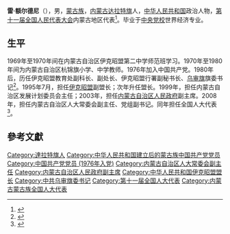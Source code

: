 '''雷·额尔德尼'''（{{bd|1948年|12月|}}），男，[[蒙古族|蒙古族]]，[[内蒙古|内蒙古]][[达拉特旗|达拉特旗]]人，[[中华人民共和国|中华人民共和国]]政治人物，[[第十一届全国人民代表大会|第十一届全国人民代表大会]]内蒙古地区代表<ref>{{cite web|author=新华网|title=第十一届全国人大代表|url=http://news.xinhuanet.com/ziliao/2008-03/03/content_7708230.htm?node=36628|publisher=新华网|accessdate=2014-01-07|archive-date=2014-01-10|archive-url=https://web.archive.org/web/20140110211415/http://news.xinhuanet.com/ziliao/2008-03/03/content_7708230.htm?node=36628|dead-url=no}}</ref>。毕业于[[中央党校|中央党校]]世界经济专业。

== 生平 ==
1969年至1970年间在内蒙古自治区伊克昭盟第二中学师范班学习。1970年至1980年间为内蒙古自治区杭锦旗小学、中学教师。1976年加入中国共产党。1980年后，历任伊克昭盟教育处副科长、副处长、伊克昭盟行署副秘书长、[[乌审旗|乌审旗]]旗委书记<ref>{{cite news|title=雷·额尔德尼同志简历|url=http://www.npc.gov.cn/npc/xinwen/dfrd/nmg/2008-07/08/content_1436839.htm|accessdate=2017-06-18|date=2008-07-08|newspaper=|work=责任编辑：李杰|publisher=中国人大网，来源：内蒙古新闻网 2008-01-28|language=zh-hans|archive-url=https://web.archive.org/web/20120417220700/http://www.npc.gov.cn/npc/xinwen/dfrd/nmg/2008-07/08/content_1436839.htm|archive-date=2012-04-17|dead-url=yes}}</ref>。1995年7月，担任[[伊克昭盟|伊克昭盟]]副盟长；次年升任盟长。1999年，担任内蒙古自治区发展计划委员会主任；2003年，担任[[内蒙古自治区人民政府|内蒙古自治区人民政府]]副主席。2008年，担任内蒙古自治区人大常委会副主任、党组副书记。同年担任全国人大代表<ref>{{cite news|title=全国人大代表信息-雷·额尔德尼|url=http://210.82.31.1:8084/delegate/viewDelegate.action?dbid=110350|accessdate=2013-04-05|newspaper=全国人大网|archive-url=https://web.archive.org/web/20140222013108/http://www.npc.gov.cn/delegate/viewDelegate.action?dbid=110350|archive-date=2014-02-22|dead-url=yes}}</ref>。

== 參考文獻 ==
{{reflist|2}}

{{伊克昭盟盟长|PRC}}

{{Authority control}}
{{DEFAULTSORT:L雷}}
[[Category:達拉特旗人|Category:達拉特旗人]]
[[Category:中华人民共和国建立后的蒙古族中国共产党党员|Category:中华人民共和国建立后的蒙古族中国共产党党员]]
[[Category:中国共产党党员_(1976年入党)|Category:中国共产党党员 (1976年入党)]]
[[Category:内蒙古自治区人大常委会副主任|Category:内蒙古自治区人大常委会副主任]]
[[Category:内蒙古自治区人民政府副主席|Category:内蒙古自治区人民政府副主席]]
[[Category:中华人民共和国伊克昭盟盟长|Category:中华人民共和国伊克昭盟盟长]]
[[Category:中共乌审旗委书记|Category:中共乌审旗委书记]]
[[Category:第十一届全国人大代表|Category:第十一届全国人大代表]]
[[Category:内蒙古蒙古族全国人大代表|Category:内蒙古蒙古族全国人大代表]]